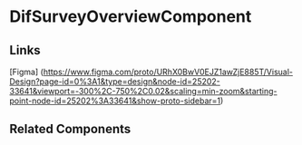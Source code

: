 <!-- dif-overview.stories.mdx -->


<Meta title="QTD Components/employee-portal/dif/dif-overview/README" component={DifOverviewComponent} />

# DifSurveyOverviewComponent

<ArgsTable of={DifOverviewComponent} />

## Links

[Figma] (https://www.figma.com/proto/URhX0BwV0EJZ1awZjE885T/Visual-Design?page-id=0%3A1&type=design&node-id=25202-33641&viewport=-300%2C-750%2C0.02&scaling=min-zoom&starting-point-node-id=25202%3A33641&show-proto-sidebar=1)

## Related Components

